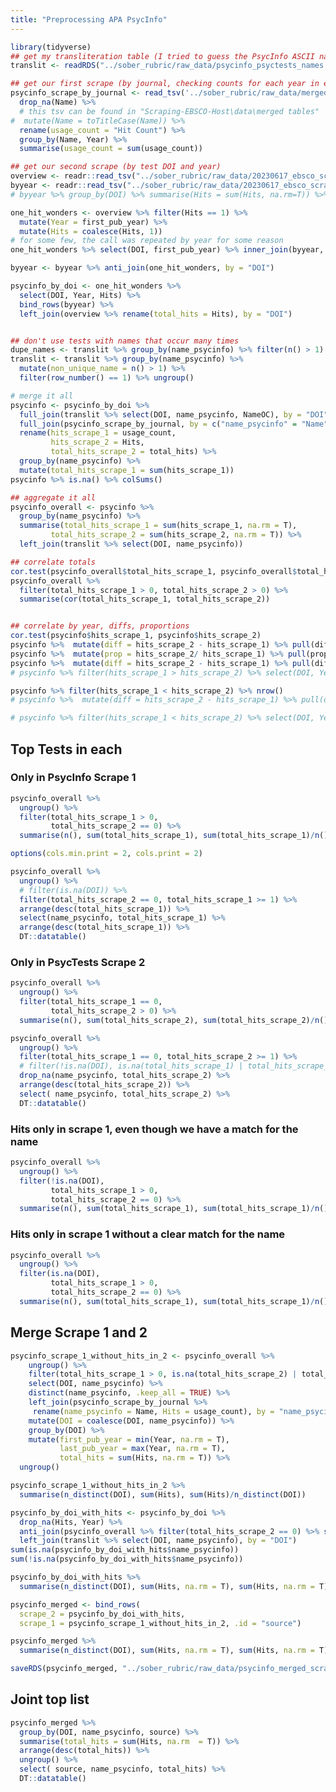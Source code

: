 ```yaml
---
title: "Preprocessing APA PsycInfo"
---
```


```r
library(tidyverse)
## get my transliteration table (I tried to guess the PsycInfo ASCII name from the PsycTESTS name)
translit <- readRDS("../sober_rubric/raw_data/psycinfo_psyctests_names.rds")

## get our first scrape (by journal, checking counts for each year in each journal for top tests)
psycinfo_scrape_by_journal <- read_tsv('../sober_rubric/raw_data/merged_table_all.tsv') %>% 
  drop_na(Name) %>% 
  # this tsv can be found in "Scraping-EBSCO-Host\data\merged tables"
#  mutate(Name = toTitleCase(Name)) %>% 
  rename(usage_count = "Hit Count") %>% 
  group_by(Name, Year) %>% 
  summarise(usage_count = sum(usage_count))

## get our second scrape (by test DOI and year)
overview <- readr::read_tsv("../sober_rubric/raw_data/20230617_ebsco_scrape_clean_overview_table_1.tsv")
byyear <- readr::read_tsv("../sober_rubric/raw_data/20230617_ebsco_scrape_table_years_1.tsv")
# byyear %>% group_by(DOI) %>% summarise(Hits = sum(Hits, na.rm=T)) %>% pull(Hits) %>% table()

one_hit_wonders <- overview %>% filter(Hits == 1) %>% 
  mutate(Year = first_pub_year) %>% 
  mutate(Hits = coalesce(Hits, 1))
# for some few, the call was repeated by year for some reason
one_hit_wonders %>% select(DOI, first_pub_year) %>% inner_join(byyear, by = "DOI") %>% arrange(DOI)

byyear <- byyear %>% anti_join(one_hit_wonders, by = "DOI")

psycinfo_by_doi <- one_hit_wonders %>% 
  select(DOI, Year, Hits) %>% 
  bind_rows(byyear) %>% 
  left_join(overview %>% rename(total_hits = Hits), by = "DOI")


## don't use tests with names that occur many times
dupe_names <- translit %>% group_by(name_psycinfo) %>% filter(n() > 1) %>% ungroup()
translit <- translit %>% group_by(name_psycinfo) %>% 
  mutate(non_unique_name = n() > 1) %>% 
  filter(row_number() == 1) %>% ungroup()

# merge it all
psycinfo <- psycinfo_by_doi %>% 
  full_join(translit %>% select(DOI, name_psycinfo, NameOC), by = "DOI") %>% 
  full_join(psycinfo_scrape_by_journal, by = c("name_psycinfo" = "Name", "Year")) %>% 
  rename(hits_scrape_1 = usage_count,
         hits_scrape_2 = Hits,
         total_hits_scrape_2 = total_hits) %>% 
  group_by(name_psycinfo) %>% 
  mutate(total_hits_scrape_1 = sum(hits_scrape_1))
psycinfo %>% is.na() %>% colSums()

## aggregate it all
psycinfo_overall <- psycinfo %>% 
  group_by(name_psycinfo) %>% 
  summarise(total_hits_scrape_1 = sum(hits_scrape_1, na.rm = T),
         total_hits_scrape_2 = sum(hits_scrape_2, na.rm = T)) %>% 
  left_join(translit %>% select(DOI, name_psycinfo))

## correlate totals
cor.test(psycinfo_overall$total_hits_scrape_1, psycinfo_overall$total_hits_scrape_2)
psycinfo_overall %>% 
  filter(total_hits_scrape_1 > 0, total_hits_scrape_2 > 0) %>% 
  summarise(cor(total_hits_scrape_1, total_hits_scrape_2))


## correlate by year, diffs, proportions
cor.test(psycinfo$hits_scrape_1, psycinfo$hits_scrape_2)
psycinfo %>%  mutate(diff = hits_scrape_2 - hits_scrape_1) %>% pull(diff) %>% abs() %>% mean(na.rm=T)
psycinfo %>%  mutate(prop = hits_scrape_2/ hits_scrape_1) %>% pull(prop) %>%  qplot() + scale_x_log10()
psycinfo %>%  mutate(diff = hits_scrape_2 - hits_scrape_1) %>% pull(diff) %>%  mean(na.rm=T)
# psycinfo %>% filter(hits_scrape_1 > hits_scrape_2) %>% select(DOI, Year, name_psycinfo, NameOC, hits_scrape_1, hits_scrape_2) %>% mutate(diff = hits_scrape_2 - hits_scrape_1) %>% arrange(diff) %>% View()

psycinfo %>% filter(hits_scrape_1 < hits_scrape_2) %>% nrow()
# psycinfo %>%  mutate(diff = hits_scrape_2 - hits_scrape_1) %>% pull(diff) %>% table() %>% sort()

# psycinfo %>% filter(hits_scrape_1 < hits_scrape_2) %>% select(DOI, Year, name_psycinfo, NameOC, hits_scrape_1, hits_scrape_2) %>% mutate(diff = hits_scrape_2 - hits_scrape_1) %>% arrange(diff) %>% View()
```


## Top Tests in each

### Only in PsycInfo Scrape 1
```r
psycinfo_overall %>% 
  ungroup() %>% 
  filter(total_hits_scrape_1 > 0,
         total_hits_scrape_2 == 0) %>% 
  summarise(n(), sum(total_hits_scrape_1), sum(total_hits_scrape_1)/n())

options(cols.min.print = 2, cols.print = 2)
```


```r
psycinfo_overall %>% 
  ungroup() %>% 
  # filter(is.na(DOI)) %>%
  filter(total_hits_scrape_2 == 0, total_hits_scrape_1 >= 1) %>% 
  arrange(desc(total_hits_scrape_1)) %>% 
  select(name_psycinfo, total_hits_scrape_1) %>% 
  arrange(desc(total_hits_scrape_1)) %>% 
  DT::datatable()
```

### Only in PsycTests Scrape 2
```r
psycinfo_overall %>% 
  ungroup() %>% 
  filter(total_hits_scrape_1 == 0,
         total_hits_scrape_2 > 0) %>% 
  summarise(n(), sum(total_hits_scrape_2), sum(total_hits_scrape_2)/n())
```


```r
psycinfo_overall %>% 
  ungroup() %>% 
  filter(total_hits_scrape_1 == 0, total_hits_scrape_2 >= 1) %>% 
  # filter(!is.na(DOI), is.na(total_hits_scrape_1) | total_hits_scrape_1 == 0) %>% 
  drop_na(name_psycinfo, total_hits_scrape_2) %>% 
  arrange(desc(total_hits_scrape_2)) %>% 
  select( name_psycinfo, total_hits_scrape_2) %>% 
  DT::datatable()
```


### Hits only in scrape 1, even though we have a match for the name
```r
psycinfo_overall %>% 
  ungroup() %>% 
  filter(!is.na(DOI),
         total_hits_scrape_1 > 0,
         total_hits_scrape_2 == 0) %>% 
  summarise(n(), sum(total_hits_scrape_1), sum(total_hits_scrape_1)/n())
```

### Hits only in scrape 1 without a clear match for the name
```r
psycinfo_overall %>% 
  ungroup() %>% 
  filter(is.na(DOI),
         total_hits_scrape_1 > 0,
         total_hits_scrape_2 == 0) %>% 
  summarise(n(), sum(total_hits_scrape_1), sum(total_hits_scrape_1)/n())
```

## Merge Scrape 1 and 2
```r
psycinfo_scrape_1_without_hits_in_2 <- psycinfo_overall %>% 
    ungroup() %>% 
    filter(total_hits_scrape_1 > 0, is.na(total_hits_scrape_2) | total_hits_scrape_2 == 0) %>% 
    select(DOI, name_psycinfo) %>% 
    distinct(name_psycinfo, .keep_all = TRUE) %>% 
    left_join(psycinfo_scrape_by_journal %>% 
     rename(name_psycinfo = Name, Hits = usage_count), by = "name_psycinfo", multiple = "all") %>% 
    mutate(DOI = coalesce(DOI, name_psycinfo)) %>% 
    group_by(DOI) %>% 
    mutate(first_pub_year = min(Year, na.rm = T),
           last_pub_year = max(Year, na.rm = T),
           total_hits = sum(Hits, na.rm = T)) %>% 
  ungroup()

psycinfo_scrape_1_without_hits_in_2 %>% 
  summarise(n_distinct(DOI), sum(Hits), sum(Hits)/n_distinct(DOI))

psycinfo_by_doi_with_hits <- psycinfo_by_doi %>%
  drop_na(Hits, Year) %>% 
  anti_join(psycinfo_overall %>% filter(total_hits_scrape_2 == 0) %>% select(DOI), by = "DOI") %>% 
  left_join(translit %>% select(DOI, name_psycinfo), by = "DOI")
sum(is.na(psycinfo_by_doi_with_hits$name_psycinfo))
sum(!is.na(psycinfo_by_doi_with_hits$name_psycinfo))

psycinfo_by_doi_with_hits %>% 
  summarise(n_distinct(DOI), sum(Hits, na.rm = T), sum(Hits, na.rm = T)/n_distinct(DOI))

psycinfo_merged <- bind_rows(
  scrape_2 = psycinfo_by_doi_with_hits, 
  scrape_1 = psycinfo_scrape_1_without_hits_in_2, .id = "source")

psycinfo_merged %>% 
  summarise(n_distinct(DOI), sum(Hits, na.rm = T), sum(Hits, na.rm = T)/n_distinct(DOI))

saveRDS(psycinfo_merged, "../sober_rubric/raw_data/psycinfo_merged_scrape_1_and_2.rds")
```


## Joint top list

```r
psycinfo_merged %>% 
  group_by(DOI, name_psycinfo, source) %>%
  summarise(total_hits = sum(Hits, na.rm  = T)) %>% 
  arrange(desc(total_hits)) %>% 
  ungroup() %>% 
  select( source, name_psycinfo, total_hits) %>% 
  DT::datatable()
```

